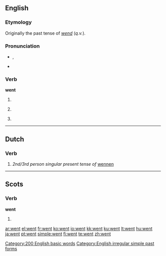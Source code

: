 ==English==

{{rank|every|think|life|131|went|back|under|same}}

===Etymology===
Originally the past tense of ''[[wend]]'' (''q.v.'').

===Pronunciation===
*{{IPA|/ˈwεnt/}}, {{SAMPA|/"wEnt/}}
*{{audio|en-us-went.ogg|Audio (US)}}
*:{{rhymes|ɛnt}}

===Verb===
'''went'''

# {{simple past of|[[go]]}}
# {{nonstandard}} {{past participle of|[[go]]}}
# {{archaic}} {{past of|[[wend]]}}

[[Category:200 English basic words]]
[[Category:English irregular simple past forms]]

----

==Dutch==

===Verb===
{{infl|nl|verb form}}

# ''2nd/3rd person singular present tense of'' [[wennen]]

----

==Scots==

===Verb===
'''went'''

# {{simple past of|tae [[gan#Scots|gan]]|lang=Scots}}

[[ar:went]]
[[el:went]]
[[fr:went]]
[[ko:went]]
[[io:went]]
[[kk:went]]
[[ku:went]]
[[lt:went]]
[[hu:went]]
[[ja:went]]
[[pt:went]]
[[simple:went]]
[[fi:went]]
[[te:went]]
[[zh:went]]